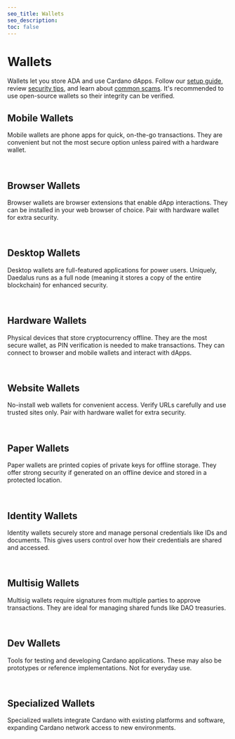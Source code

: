 ```yaml
---
seo_title: Wallets
seo_description:
toc: false
---
```



# Wallets

Wallets let you store ADA and use Cardano dApps. Follow our [setup guide](../intro_to_cardano/set_up_a_wallet), review [security tips](https://www.reddit.com/r/cardano/wiki/wallets/seedphrase/), and learn about [common scams](https://cardano.org/common-scams/). It's recommended to use open-source wallets so their integrity can be verified.

## Mobile Wallets

Mobile wallets are phone apps for quick, on-the-go transactions. They are convenient but not the most secure option unless paired with a hardware wallet.

<br />
<WalletsTable wallets={wallets} filterBy="mobile" />

## Browser Wallets

Browser wallets are browser extensions that enable dApp interactions. They can be installed in your web browser of choice. Pair with hardware wallet for extra security.

<br />
<WalletsTable wallets={wallets} filterBy="browser" />

## Desktop Wallets

Desktop wallets are full-featured applications for power users. Uniquely, Daedalus runs as a full node (meaning it stores a copy of the entire blockchain) for enhanced security.

<br />
<WalletsTable wallets={wallets} filterBy="desktop" />

## Hardware Wallets

Physical devices that store cryptocurrency offline. They are the most secure wallet, as PIN verification is needed to make transactions. They can connect to browser and mobile wallets and interact with dApps.

<br />
<WalletsTable wallets={wallets} filterBy="hardware" />

## Website Wallets

No-install web wallets for convenient access. Verify URLs carefully and use trusted sites only. Pair with hardware wallet for extra security.

<br />
<WalletsTable wallets={wallets} filterBy="website" />

## Paper Wallets

Paper wallets are printed copies of private keys for offline storage. They offer strong security if generated on an offline device and stored in a protected location.

<br />
<WalletsTable wallets={wallets} filterBy="paper" />

## Identity Wallets

Identity wallets securely store and manage personal credentials like IDs and documents. This gives users control over how their credentials are shared and accessed.

<br />
<WalletsTable wallets={wallets} filterBy="identity" />

## Multisig Wallets

Multisig wallets require signatures from multiple parties to approve transactions. They are ideal for managing shared funds like DAO treasuries.

<br />
<WalletsTable wallets={wallets} filterBy="multisig" />

## Dev Wallets

Tools for testing and developing Cardano applications. These may also be prototypes or reference implementations. Not for everyday use.

<br />
<WalletsTable wallets={wallets} filterBy="dev" />

## Specialized Wallets

Specialized wallets integrate Cardano with existing platforms and software, expanding Cardano network access to new environments.

<br />
<WalletsTable wallets={wallets} filterBy="specialized" />

